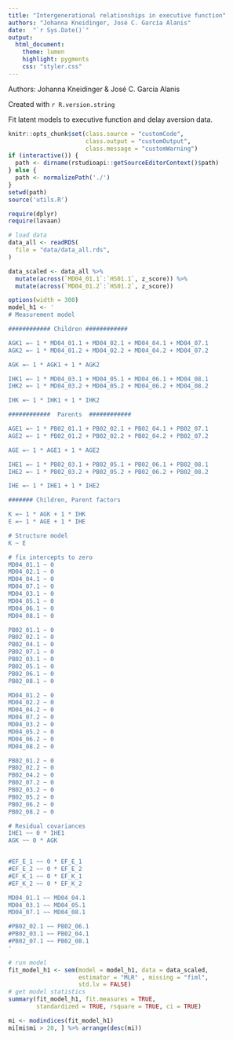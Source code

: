 ```yaml
---
title: "Intergenerational relationships in executive function"
authors: "Johanna Kneidinger, José C. García Alanis"
date:  "`r Sys.Date()`"
output:
  html_document:
    theme: lumen
    highlight: pygments
    css: "styler.css"
---
```


Authors: Johanna Kneidinger & José C. García Alanis

Created with `r R.version.string`

Fit latent models to executive function and delay aversion data.

```r
knitr::opts_chunk$set(class.source = "customCode",
                      class.output = "customOutput",
                      class.message = "customWarning")
if (interactive()) {
  path <- dirname(rstudioapi::getSourceEditorContext()$path)
} else {
  path <- normalizePath('./')
}
setwd(path)
source('utils.R')

require(dplyr)
require(lavaan)
```
```r
# load data
data_all <- readRDS(
  file = "data/data_all.rds",
)
```

```r
data_scaled <- data_all %>%
  mutate(across(`MD04_01.1`:`HS01.1`, z_score)) %>%
  mutate(across(`MD04_01.2`:`HS01.2`, z_score))
```

```r
options(width = 300)
model_h1 <- '
# Measurement model

############ Children ############

AGK1 =~ 1 * MD04_01.1 + MD04_02.1 + MD04_04.1 + MD04_07.1
AGK2 =~ 1 * MD04_01.2 + MD04_02.2 + MD04_04.2 + MD04_07.2

AGK =~ 1 * AGK1 + 1 * AGK2

IHK1 =~ 1 * MD04_03.1 + MD04_05.1 + MD04_06.1 + MD04_08.1
IHK2 =~ 1 * MD04_03.2 + MD04_05.2 + MD04_06.2 + MD04_08.2

IHK =~ 1 * IHK1 + 1 * IHK2

############  Parents  ############

AGE1 =~ 1 * PB02_01.1 + PB02_02.1 + PB02_04.1 + PB02_07.1
AGE2 =~ 1 * PB02_01.2 + PB02_02.2 + PB02_04.2 + PB02_07.2

AGE =~ 1 * AGE1 + 1 * AGE2

IHE1 =~ 1 * PB02_03.1 + PB02_05.1 + PB02_06.1 + PB02_08.1
IHE2 =~ 1 * PB02_03.2 + PB02_05.2 + PB02_06.2 + PB02_08.2

IHE =~ 1 * IHE1 + 1 * IHE2

####### Children, Parent factors

K =~ 1 * AGK + 1 * IHK
E =~ 1 * AGE + 1 * IHE

# Structure model
K ~ E

# fix intercepts to zero
MD04_01.1 ~ 0
MD04_02.1 ~ 0
MD04_04.1 ~ 0
MD04_07.1 ~ 0
MD04_03.1 ~ 0
MD04_05.1 ~ 0
MD04_06.1 ~ 0
MD04_08.1 ~ 0

PB02_01.1 ~ 0
PB02_02.1 ~ 0
PB02_04.1 ~ 0
PB02_07.1 ~ 0
PB02_03.1 ~ 0
PB02_05.1 ~ 0
PB02_06.1 ~ 0
PB02_08.1 ~ 0

MD04_01.2 ~ 0
MD04_02.2 ~ 0
MD04_04.2 ~ 0
MD04_07.2 ~ 0
MD04_03.2 ~ 0
MD04_05.2 ~ 0
MD04_06.2 ~ 0
MD04_08.2 ~ 0

PB02_01.2 ~ 0
PB02_02.2 ~ 0
PB02_04.2 ~ 0
PB02_07.2 ~ 0
PB02_03.2 ~ 0
PB02_05.2 ~ 0
PB02_06.2 ~ 0
PB02_08.2 ~ 0

# Residual covariances
IHE1 ~~ 0 * IHE1
AGK ~~ 0 * AGK


#EF_E_1 ~~ 0 * EF_E_1
#EF_E_2 ~~ 0 * EF_E_2
#EF_K_1 ~~ 0 * EF_K_1
#EF_K_2 ~~ 0 * EF_K_2

MD04_01.1 ~~ MD04_04.1
MD04_03.1 ~~ MD04_05.1
MD04_07.1 ~~ MD04_08.1

#PB02_02.1 ~~ PB02_06.1
#PB02_03.1 ~~ PB02_04.1
#PB02_07.1 ~~ PB02_08.1
'

# run model
fit_model_h1 <- sem(model = model_h1, data = data_scaled,
                    estimator = "MLR" , missing = "fiml",
                    std.lv = FALSE)
# get model statistics
summary(fit_model_h1, fit.measures = TRUE,
        standardized = TRUE, rsquare = TRUE, ci = TRUE)
```
```r
mi <- modindices(fit_model_h1)
mi[mi$mi > 20, ] %>% arrange(desc(mi))
```
